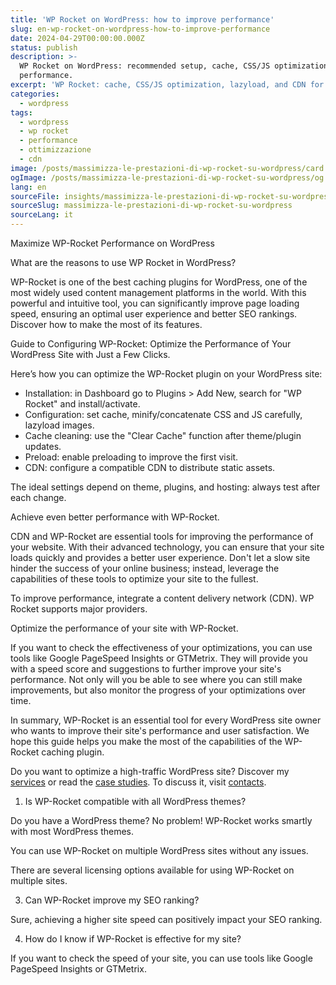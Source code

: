 ```yaml
---
title: 'WP Rocket on WordPress: how to improve performance'
slug: en-wp-rocket-on-wordpress-how-to-improve-performance
date: 2024-04-29T00:00:00.000Z
status: publish
description: >-
  WP Rocket on WordPress: recommended setup, cache, CSS/JS optimization, lazyload, and CDN. Tools to measure
  performance.
excerpt: 'WP Rocket: cache, CSS/JS optimization, lazyload, and CDN for WordPress.'
categories:
  - wordpress
tags:
  - wordpress
  - wp rocket
  - performance
  - ottimizzazione
  - cdn
image: /posts/massimizza-le-prestazioni-di-wp-rocket-su-wordpress/card.webp
ogImage: /posts/massimizza-le-prestazioni-di-wp-rocket-su-wordpress/og.webp
lang: en
sourceFile: insights/massimizza-le-prestazioni-di-wp-rocket-su-wordpress.mdx
sourceSlug: massimizza-le-prestazioni-di-wp-rocket-su-wordpress
sourceLang: it
---
```



<BreakoutImage src="/posts/massimizza-le-prestazioni-di-wp-rocket-su-wordpress/cover.webp" alt="Impostazioni di WP Rocket in WordPress" />










Maximize WP-Rocket Performance on WordPress



What are the reasons to use WP Rocket in WordPress?



WP-Rocket is one of the best caching plugins for WordPress, one of the most widely used content management platforms in the world. With this powerful and intuitive tool, you can significantly improve page loading speed, ensuring an optimal user experience and better SEO rankings. Discover how to make the most of its features.



Guide to Configuring WP-Rocket: Optimize the Performance of Your WordPress Site with Just a Few Clicks.



Here’s how you can optimize the WP-Rocket plugin on your WordPress site:



- Installation: in Dashboard go to Plugins > Add New, search for "WP Rocket" and install/activate.
- Configuration: set cache, minify/concatenate CSS and JS carefully, lazyload images.
- Cache cleaning: use the "Clear Cache" function after theme/plugin updates.
- Preload: enable preloading to improve the first visit.
- CDN: configure a compatible CDN to distribute static assets.

The ideal settings depend on theme, plugins, and hosting: always test after each change.



Achieve even better performance with WP-Rocket.



CDN and WP-Rocket are essential tools for improving the performance of your website. With their advanced technology, you can ensure that your site loads quickly and provides a better user experience. Don't let a slow site hinder the success of your online business; instead, leverage the capabilities of these tools to optimize your site to the fullest.



To improve performance, integrate a content delivery network (CDN). WP Rocket supports major providers.



Optimize the performance of your site with WP-Rocket.



If you want to check the effectiveness of your optimizations, you can use tools like Google PageSpeed Insights or GTMetrix. They will provide you with a speed score and suggestions to further improve your site's performance. Not only will you be able to see where you can still make improvements, but also monitor the progress of your optimizations over time.



In summary, WP-Rocket is an essential tool for every WordPress site owner who wants to improve their site's performance and user satisfaction. We hope this guide helps you make the most of the capabilities of the WP-Rocket caching plugin.

Do you want to optimize a high-traffic WordPress site? Discover my [services](/services/) or read the [case studies](/case-studies/). To discuss it, visit [contacts](/contatti/).



1. Is WP-Rocket compatible with all WordPress themes?



Do you have a WordPress theme? No problem! WP-Rocket works smartly with most WordPress themes.



You can use WP-Rocket on multiple WordPress sites without any issues.



There are several licensing options available for using WP-Rocket on multiple sites.



3. Can WP-Rocket improve my SEO ranking?



Sure, achieving a higher site speed can positively impact your SEO ranking.



4. How do I know if WP-Rocket is effective for my site?



If you want to check the speed of your site, you can use tools like Google PageSpeed Insights or GTMetrix.